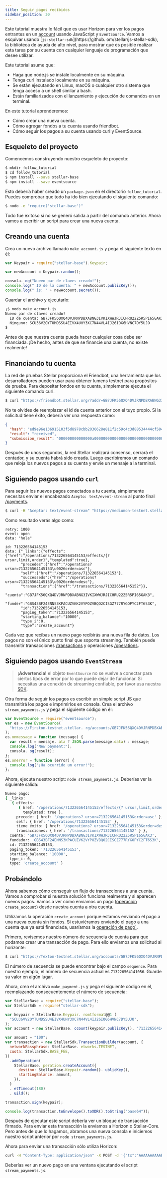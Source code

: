 ```yaml
---
title: Seguir pagos recibidos
sidebar_position: 30
---
```



Este tutorial muestra lo fácil que es usar Horizon para ver los pagos entrantes en un [account](../../../learn/fundamentals/stellar-data-structures/accounts.mdx) usando JavaScript y `EventSource`. Vamos a esquivar usando [`js-stellar-sdk`](https://github. om/stellar/js-stellar-sdk), la biblioteca de ayuda de alto nivel, para mostrar que es posible realizar esta tarea por su cuenta con cualquier lenguaje de programación que desee utilizar.

Este tutorial asume que:

- Haga que node.js se instale localmente en su máquina.
- Tenga curl instalado localmente en su máquina.
- Se están ejecutando en Linux, macOS o cualquier otro sistema que tenga acceso a un shell similar a bash.
- Están familiarizados con el lanzamiento y ejecución de comandos en un terminal.

En este tutorial aprenderemos:

- Cómo crear una nueva cuenta.
- Cómo agregar fondos a tu cuenta usando friendbot.
- Cómo seguir los pagos a su cuenta usando curl y EventSource.

## Esqueleto del proyecto

Comencemos construyendo nuestro esqueleto de proyecto:

<CodeExample>

```bash
$ mkdir follow_tutorial
$ cd follow_tutorial
$ npm install --save stellar-base
$ npm install --save eventsource
```

</CodeExample>

Esto debería haber creado un `package.json` en el directorio `follow_tutorial`. Puedes comprobar que todo ha ido bien ejecutando el siguiente comando:

<CodeExample>

```bash
$ nodo -e "require('stellar-base')"
```

</CodeExample>

Todo fue exitoso si no se generó salida a partir del comando anterior. Ahora vamos a escribir un script para crear una nueva cuenta.

## Creando una cuenta

Crea un nuevo archivo llamado `make_account.js` y pega el siguiente texto en él:

<CodeExample>

```js
var Keypair = require("stellar-base").Keypair;

var newAccount = Keypair.random();

consola. og("Nuevo par de claves creado!");
console.log(" ID de la cuenta: " + newAccount.publicKey());
console.log(" is: " + newAccount.secret());
```

</CodeExample>

Guardar el archivo y ejecutarlo:

<CodeExample>

```bash
¡$ nodo make_account.js
Nuevo par de claves creado!
  ID de cuenta: GB7JFK56QXQ4DVJRNPDBXABNG3IVKIXWWJRJICHRU22Z5R5PI65GAK3
  Ninguno: SCU36V2OYTUMDSSU4EIVX4UHY3XC7N44VL4IJ26IOG6HVNC7DY5UJO
$
```

</CodeExample>

Antes de que nuestra cuenta pueda hacer cualquier cosa debe ser financiada. ¡De hecho, antes de que se financie una cuenta, no existe realmente!

## Financiando tu cuenta

La red de pruebas Stellar proporciona el Friendbot, una herramienta que los desarrolladores pueden usar para obtener lumens testnet para propósitos de prueba. Para depositar fondos en tu cuenta, simplemente ejecuta el siguiente comando curl:

<CodeExample>

```bash
$ curl "https://friendbot.stellar.org/?addr=GB7JFK56QXQ4DVJRNPDBXABNG3IVKIXWWJJRJICHRU22Z5R5PI65GAK3"
```

</CodeExample>

No te olvides de reemplazar el id de cuenta anterior con el tuyo propio. Si la solicitud tiene éxito, debería ver una respuesta como:

<CodeExample>

```json
{
  "hash": "ed9e96e136915103f5d8978cbb2036628e811f2c59c4c3d88534444cf504e360",
  "result": "received",
  "submission_result": "000000000000000a00000000000000000000000000000000000000000000000000000000000000"
}
```

</CodeExample>

Después de unos segundos, la red Stellar realizará consenso, cerrará el contador, y su cuenta habrá sido creada. Luego escribiremos un comando que reloja los nuevos pagos a su cuenta y envíe un mensaje a la terminal.

## Siguiendo pagos usando `curl`

Para seguir los nuevos pagos conectados a tu cuenta, simplemente necesitas enviar el encabezado `Acepto: text/event-stream` al punto final [/payments](../../data/horizon/api-reference/resources/operations/README.mdx).

<CodeExample>

```bash
$ curl -H "Aceptar: text/event-stream" "https://mediumon-testnet.stellar.org/accounts/GB7JFK56QXQ4DVJRNPDBXABNG3IVKIXWWJRJICHRU22Z5R5PI65GAK3/payments"
```

</CodeExample>

Como resultado verás algo como:

<CodeExample>

```text
retry: 1000
event: open
data: "hola"

id: 713226564145153
data: {"_links":{"effects":{"href":"/operations/713226564145153/effects/{? ursor,limit,order}","templated":true},
       "precedes":{"href":"/operations? ursor=713226564145153\u0026order=asc"},
       "self":{"href":"/operations/713226564145153"},
       "successeds":{"href":"/operations? ursor=713226564145153\u0026order=desc"},
       "transactions":{"href":"/transactions/713226564145152"}},
       "cuenta":"GB7JFK56QXQ4DVJRNPDBXABNG3IVKIXWWJRJICHRU22Z5R5PI65GAK3",
       "funder":"GBS43BF24ENNS3KPACUZVKK2VYPOZVBQO2CISGZ777RYGOPYC2FT6S3K",
       "id":713226564145153,
       "paging_token":"713226564145153",
       "starting_balance":"10000",
       "type_i":0,
       "type":"create_account"}
```

</CodeExample>

Cada vez que recibas un nuevo pago recibirás una nueva fila de datos. Los pagos no son el único punto final que soporta streaming. También puede transmitir transacciones [/transactions](../../data/horizon/api-reference/resources/transactions/README.mdx) y operaciones [/operations](../../data/horizon/api-reference/resources/operations/README.mdx).

## Siguiendo pagos usando `EventStream`

> **¡Advertencia!** el objeto `EventSource` no se vuelve a conectar para ciertos tipos de error por lo que puede dejar de funcionar. Si necesitas una conexión de streaming confiable, por favor usa nuestra [SDK](https://github.com/stellar/js-stellar-sdk).

Otra forma de seguir los pagos es escribir un simple script JS que transmitirá los pagos e imprimirlos en consola. Crea el archivo `stream_payments.js` y pega el siguiente código en él:

<CodeExample>

```js
var EventSource = require("eventsource");
var es = new EventSource(
  "https://Firston-testnet.stellar. rg/accounts/GB7JFK56QXQ4DVJRNPDBXABNG3IVKIXWWJJRJICHRU22Z5R5PI65GAK3/payments",
);
es.onmessage = function (message) {
  var result = mensaje. ata ? JSON.parse(message.data) : message;
  console.log("New payment:");
  consola. og(result);
};
es.onerror = function (error) {
  console.log("¡Ha ocurrido un error!");
};
```

</CodeExample>

Ahora, ejecuta nuestro script: `node stream_payments.js`. Deberías ver la siguiente salida:

<CodeExample>

```bash
Nuevo pago:
{ _links:
   { effects:
      { href: '/operations/713226564145153/effects/{? ursor,limit,order}',
        templated: true },
     precede: { href: '/operations? ursor=713226564145153&order=asc' },
     self: { href: '/operations/713226564145153' },
     tiene éxito: { href: '/operations? ursor=713226564145153&order=desc' },
     transacciones: { href: '/transactions/713226564145152' } },
  cuenta: 'GB7JFK56QXQ4DVJRNPDBXABNG3IVKIXWWJRJICHRU22Z5R5PI65GAK3',
  fundador: 'GBS43BF24ENNS3KPACUZVK2VYPOZVBQO2CISGZ777RYGOPYC2FT6S3K',
  id: 713226564145153,
  paging_token: '713226564145153',
  starting_balance: '10000',
  type_i: 0,
  type: 'create_account' }
```

</CodeExample>

## Probándolo

Ahora sabemos cómo conseguir un flujo de transacciones a una cuenta. Vamos a comprobar si nuestra solución funciona realmente y si aparecen nuevos pagos. Vamos a ver cómo enviamos un pago ([operación `create_account`](../../../learn/fundamentals/transactions/list-of-operations.mdx#create-account)) desde nuestra cuenta a otra cuenta.

Utilizamos la operación `create_account` porque estamos enviando el pago a una nueva cuenta sin fondos. Si estuviéramos enviando el pago a una cuenta que ya está financiada, usaríamos la [operación de pago\`](../../../learn/fundamentals/transactions/list-of-operations.mdx#payment).

Primero, revisemos nuestro número de secuencia de cuenta para que podamos crear una transacción de pago. Para ello enviamos una solicitud al horizonte:

<CodeExample>

```bash
$ curl "https://Texton-testnet.stellar.org/accounts/GB7JFK56QXQ4DVJRNPDBXABNG3IVKIXWWJJRJICHRU22Z5R5PI65GAK3"
```

</CodeExample>

El número de secuencia se puede encontrar bajo el campo `sequence`. Para nuestro ejemplo, el número de secuencia actual es `713226564141056`. Guarde su valor en algún lugar.

Ahora, crea el archivo `make_payment.js` y pega el siguiente código en él, reemplazando consecuentemente el número de secuencia:

<CodeExample>

```js
var StellarBase = require("stellar-base");
var StellarSdk = require("stellar-sdk");

var keypair = StellarBase.Keypair. romtformat@@1 (
  "SCU36VV2OYTUMDSSU4EIVX4UHY3XC7N44VL4IJ26IOG6HVNC7DY5UJO",
);
var account = new StellarBase. ccount(keypair.publicKey(), "713226564141056");

var amount = "100";
var transaction = new StellarSdk.TransactionBuilder(account, {
  networkPassphrase: StellarBase. etworks.TESTNET,
  cuota: StellarSdk.BASE_FEE,
})
  .addOperation(
    StellarBase. peration.createAccount({
      destino: StellarBase.Keypair.random(). ublicKey(),
      startingBalance: amount,
    }),
  )
  . etTimeout(180)
  . uild();

transaction.sign(keypair);

console.log(transaction.toEnvelope().toXDR().toString("base64"));
```

</CodeExample>

Después de ejecutar este script debería ver un bloque de transacción firmado. Para enviar esta transacción la enviamos a Horizon o Stellar-Core. Pero antes de que lo hagamos, abramos una nueva consola e iniciemos nuestro script anterior por `node stream_payments.js`.

Ahora para enviar una transacción sólo utiliza Horizon:

<CodeExample>

```bash
curl -H "Content-Type: application/json" -X POST -d '{"tx":"AAAAAAAAAAB+kqu+heHB1TFrxhuALTbRVSL2slMUoEeNNaz2PXo90wAAAGQAoitAAAAAAQAAAAAAAAAAAAAAAAAAAAAAAAAAAAAAAAAAAAAAAAAAAAAAAAAAAAAAAAAABQAAAAAAAAABQAAAAAAAAAAAAAAAAAAQPo1YHJMpdWKKatEQxj
```

</CodeExample>

Deberías ver un nuevo pago en una ventana ejecutando el script `stream_payments.js`.

